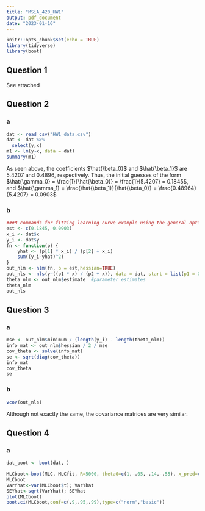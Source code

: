 ```yaml
---
title: "MSiA_420_HW1"
output: pdf_document
date: "2023-01-16"
---
```


```r
knitr::opts_chunk$set(echo = TRUE)
library(tidyverse)
library(boot)
```

## Question 1

See attached

## Question 2

### a

```r
dat <- read_csv("HW1_data.csv")
dat <- dat %>%
  select(y,x)
m1 <- lm(y~x, data = dat)
summary(m1)
```

As seen above, the coefficients $\hat{\beta_0}$ and $\hat{\beta_1}$ are 5.4207 and 0.4896, respectively. Thus, the initial guesses of the form $\hat{\gamma_0} = \frac{1}{\hat{\beta_0}} = \frac{1}{5.4207} = 0.1845$, and $\hat{\gamma_1} = \frac{\hat{\beta_1}}{\hat{\beta_0}} = \frac{0.48964}{5.4207} = 0.0903$ 

### b

```r
###R commands for fitting learning curve example using the general optimizer nlm()
est <- c(0.1845, 0.0903)
x_i <- dat$x
y_i <- dat$y
fn <- function(p) {
    yhat <- (p[1] * x_i) / (p[2] + x_i)
    sum((y_i-yhat)^2)
} 
out_nlm <- nlm(fn, p = est,hessian=TRUE)
out_nls <- nls(y~((p1 * x) / (p2 + x)), data = dat, start = list(p1 = 0.1845, p2 = 0.0903), trace = TRUE)
theta_nlm <- out_nlm$estimate  #parameter estimates
theta_nlm
out_nls
```

## Question 3

### a

```r
mse <- out_nlm$minimum / (length(y_i) - length(theta_nlm))
info_mat <- out_nlm$hessian / 2 / mse
cov_theta <- solve(info_mat)
se <- sqrt(diag(cov_theta))
info_mat
cov_theta
se
```

### b

```r
vcov(out_nls)
```

Although not exactly the same, the covariance matrices are very similar.

## Question 4

### a

```r
dat_boot <- boot(dat, )

MLCboot<-boot(MLC, MLCfit, R=5000, theta0=c(1,-.05,-.14,-.55), x_pred=c(1,15))
MLCboot
VarYhat<-var(MLCboot$t); VarYhat
SEYhat<-sqrt(VarYhat); SEYhat
plot(MLCboot)  
boot.ci(MLCboot,conf=c(.9,.95,.99),type=c("norm","basic"))
```